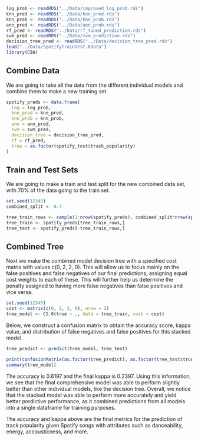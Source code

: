 ```r
log_prob <- readRDS("../Data/improved_log_prob.rds")
knn_pred <- readRDS("../Data/knn_pred.rds")
knn_prob <- readRDS("../Data/knn_prob.rds")
ann_pred <- readRDS("../Data/ann_prob.rds")
rf_pred <- readRDS("../Data/rf_tuned_prediction.rds")
svm_pred <- readRDS("../Data/svm_prediction.rds")
decision_tree_pred <- readRDS("../Data/decision_tree_pred.rds")
load("../Data/SpotifyTrainTest.Rdata")
library(C50)
```

## Combine Data

We are going to take all the data from the different individual models and combine them to make a new training set.
```r
spotify_preds <- data.frame(
  log = log_prob,
  knn_pred = knn_pred,
  knn_prob = knn_prob,
  ann = ann_pred,
  svm = svm_pred,
  decision_tree = decision_tree_pred,
  rf = rf_pred,
  true = as.factor(spotify_test$track_popularity)
)
```


## Train and Test Sets

We are going to make a train and test split for the new combined data set, with 70\% of the data going to the train set.
```r
set.seed(12345)
combined_split <- 0.7

tree_train_rows <- sample(1:nrow(spotify_preds), combined_split*nrow(spotify_preds))
tree_train <- spotify_preds[tree_train_rows,]
tree_test <- spotify_preds[-tree_train_rows,]
```

## Combined Tree
Next we make the combined model decision tree with a specified cost matrix with values c(0, 2, 2, 0). This will allow us to focus mainly on the false positives and false negatives of our final predictions, assigning equal cost weights to each of these. This will further help us determine the penalty assigned to having more false negatives than false positives and vice versa.

```r
set.seed(12345)
cost <- matrix(c(0, 2, 2, 0), nrow = 2)
tree_model <- C5.0(true ~ ., data = tree_train, cost = cost)
```

Below, we construct a confusion matrix to obtain the accuracy score, kappa value, and distribution of false negatives and false positives for this stacked model.
```r
tree_predict <- predict(tree_model, tree_test)

print(confusionMatrix(as.factor(tree_predict), as.factor(tree_test$true), positive = "1"))
summary(tree_model)
```

The accuracy is 0.6197 and the final kappa is 0.2397. Using this information, we see that the final comprehensive model was able to perform slightly better than other individual models, like the decision tree. Overall, we notice that the stacked model was able to perform more accurately and yield better predictive performance, as it combined predictions from all models into a single dataframe for training purposes.

The accuracy and kappa above are the final metrics for the prediction of track popularity given Spotify songs with attributes such as danceability, energy, accousticness, and more.

